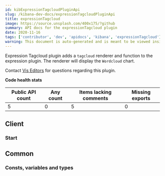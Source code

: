 ```yaml
---
id: kibExpressionTagcloudPluginApi
slug: /kibana-dev-docs/expressionTagcloudPluginApi
title: expressionTagcloud
image: https://source.unsplash.com/400x175/?github
summary: API docs for the expressionTagcloud plugin
date: 2020-11-16
tags: ['contributor', 'dev', 'apidocs', 'kibana', 'expressionTagcloud']
warning: This document is auto-generated and is meant to be viewed inside our experimental, new docs system. Reach out in #docs-engineering for more info.
---
```


Expression Tagcloud plugin adds a `tagcloud` renderer and function to the expression plugin. The renderer will display the `Wordcloud` chart.

Contact [Vis Editors](https://github.com/orgs/elastic/teams/kibana-vis-editors) for questions regarding this plugin.

**Code health stats**

| Public API count  | Any count | Items lacking comments | Missing exports | 
|-------------------|-----------|------------------------|-----------------|
| 5 | 0 | 5 | 0 |

## Client

### Start
<DocDefinitionList data={[expressionTagcloudObj.client.start]}/>

## Common

### Consts, variables and types
<DocDefinitionList data={expressionTagcloudObj.common.misc}/>

